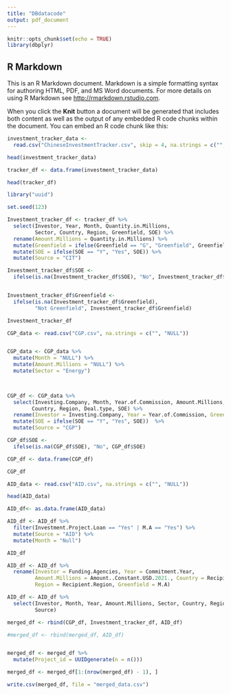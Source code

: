 ```yaml
---
title: "DBdatacode"
output: pdf_document
---
```


```r
knitr::opts_chunk$set(echo = TRUE)
library(dbplyr)
```

## R Markdown

This is an R Markdown document. Markdown is a simple formatting syntax for authoring HTML, PDF, and MS Word documents. For more details on using R Markdown see <http://rmarkdown.rstudio.com>.

When you click the **Knit** button a document will be generated that includes both content as well as the output of any embedded R code chunks within the document. You can embed an R code chunk like this:

```r
investment_tracker_data <- 
  read.csv("ChineseInvestmentTracker.csv", skip = 4, na.strings = c("", "NULL"))

head(investment_tracker_data)

tracker_df <- data.frame(investment_tracker_data)

head(tracker_df)
```

```r
library("uuid")

set.seed(123)

Investment_tracker_df <- tracker_df %>%
  select(Investor, Year, Month, Quantity.in.Millions,
         Sector, Country, Region, Greenfield, SOE) %>%
  rename(Amount.Millions = Quantity.in.Millions) %>%
  mutate(Greenfield = ifelse(Greenfield == "G", "Greenfield", Greenfield)) %>%
  mutate(SOE = ifelse(SOE == "Y", "Yes", SOE)) %>%
  mutate(Source = "CIT")

Investment_tracker_df$SOE <- 
  ifelse(is.na(Investment_tracker_df$SOE), "No", Investment_tracker_df$SOE)


Investment_tracker_df$Greenfield <- 
  ifelse(is.na(Investment_tracker_df$Greenfield),
         "Not Greenfield", Investment_tracker_df$Greenfield)

Investment_tracker_df
```



```r
CGP_data <- read.csv("CGP.csv", na.strings = c("", "NULL"))


CGP_data <- CGP_data %>%
  mutate(Month = "NULL") %>%
  mutate(Amount.Millions = "NULL") %>%
  mutate(Sector = "Energy")
  


CGP_df <- CGP_data %>%
  select(Investing.Company, Month, Year.of.Commission, Amount.Millions, Sector,
        Country, Region, Deal.type, SOE) %>%
  rename(Investor = Investing.Company, Year = Year.of.Commission, Greenfield = Deal.type) %>%
  mutate(SOE = ifelse(SOE == "Y", "Yes", SOE))  %>%
  mutate(Source = "CGP")

CGP_df$SOE <- 
  ifelse(is.na(CGP_df$SOE), "No", CGP_df$SOE)

CGP_df <- data.frame(CGP_df)

CGP_df
```



```r
AID_data <- read.csv("AID.csv", na.strings = c("", "NULL"))

head(AID_data)
```

```r
AID_df<- as.data.frame(AID_data)

AID_df <- AID_df %>%
  filter(Investment.Project.Loan == "Yes" | M.A == "Yes") %>%
  mutate(Source = "AID") %>%
  mutate(Month = "Null")

AID_df
```

```r
AID_df <- AID_df %>%
  rename(Investor = Funding.Agencies, Year = Commitment.Year,
         Amount.Millions = Amount..Constant.USD.2021., Country = Recipient,
         Region = Recipient.Region, Greenfield = M.A)
```

```r
AID_df <- AID_df %>%
  select(Investor, Month, Year, Amount.Millions, Sector, Country, Region, Greenfield, SOE,
         Source)

```






```r
merged_df <- rbind(CGP_df, Investment_tracker_df, AID_df)

#merged_df <- rbind(merged_df, AID_df)


merged_df <- merged_df %>%
  mutate(Project_id = UUIDgenerate(n = n()))

merged_df <- merged_df[1:(nrow(merged_df) - 1), ]

write.csv(merged_df, file = "merged_data.csv")
```


